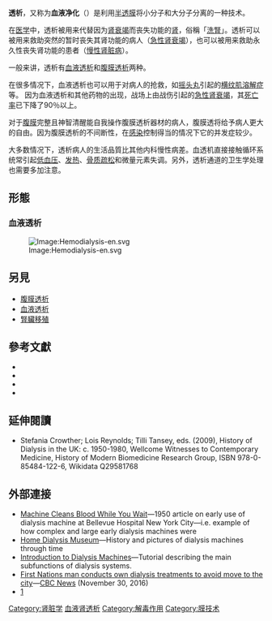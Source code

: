 {{expand|time=2010-03-13}}
{{medical}}
{{Interventions infobox
|  Name       = 透析
|  Image      = Patient receiving dialysis 02.jpg
|  Caption    = 接受透析治療的患者
|  ICD10      =
|  ICD9       = {{ICD9proc|39.95}}
|  MeshID     = D006435
|  OPS301     =
|  OtherCodes =
}}

'''透析'''，又称为'''血液净化'''（{{lang-en|Dialysis}}）是利用[[半透膜|半透膜]]将小分子和大分子分离的一种技术。

在[[医学|医学]]中，透析被用来代替因为[[肾衰竭|肾衰竭]]而丧失功能的[[肾|肾]]，俗稱「[[洗腎|洗腎]]」。透析可以被用来救助突然的暂时丧失其肾功能的病人（[[急性肾衰竭|急性肾衰竭]]），也可以被用来救助永久性丧失肾功能的患者（[[慢性肾脏病|慢性肾脏病]]）。

一般来讲，透析有[[血液透析|血液透析]]和[[腹膜透析|腹膜透析]]两种。

在很多情况下，血液透析也可以用于对病人的抢救，如[[摇头丸|摇头丸]]引起的[[横纹肌溶解症|横纹肌溶解症]]等。 因为血液透析和其他药物的出现，战场上由战伤引起的[[急性肾衰竭|急性肾衰竭]]，其[[死亡率|死亡率]]已下降了90％以上。

对于[[腹膜|腹膜]]完整且神智清醒能自我操作腹膜透析器材的病人，腹膜透将给予病人更大的自由。因为腹膜透析的不间断性，在[[感染|感染]]控制得当的情况下它的并发症较少。

大多数情况下，透析病人的生活品質比其他内科慢性病差。血透机直接接触循环系统常引起[[低血压|低血压]]、[[发热|发热]]、[[骨质疏松|骨质疏松]]和微量元素失调。另外，透析通道的卫生学处理也需要多加注意。

==形態==
===血液透析===
[[Image:Hemodialysis-en.svg|Image:Hemodialysis-en.svg]]

==另見==
*[[腹膜透析|腹膜透析]]
*[[血液透析|血液透析]]
*[[腎臟移殖|腎臟移殖]]

==參考文獻==
{{refbegin|2}}
*{{cite journal | author = Al-Mosawi A. J. | year = 2004 | title = Acacia gum supplementation of a low-protein diet in children with end-stage renal disease | url = | journal = Pediatric Nephrology | volume = 19 | issue = 10| pages = 1156–1159 | doi=10.1007/s00467-004-1562-5}}
*{{cite journal | author = Al Mosawi A. J. | year = 2007 | title = The use of acacia gum in end stage renal failure | url =https://archive.org/details/sim_journal-of-tropical-pediatrics_2007-10_53_5/page/362| journal = Journal of tropical pediatrics | volume = 53 | issue = 5| pages = 362–365 | doi=10.1093/tropej/fmm033}}
*{{cite journal |author1=Ali A. A. |author2=Ali K. E. |author3=Fadlalla A. E. |author4=Khalid K. E. | year = 2008 | title = The effects of gum arabic oral treatment on the metabolic profile of chronic renal failure patients under regular haemodialysis in Central Sudan | url = | journal = Natural product research | volume = 22 | issue = 1| pages = 12–21 | doi=10.1080/14786410500463544}}
*{{cite journal | author = Miskowiak J | year = 1991 | title = Continuous Intestinal Dialysis for Uraemia by Intermittent Oral Intake of Non-Absorbable Solutions: An Experimental Study | url = | journal = Scandinavian journal of urology and nephrology | volume = 25 | issue = 1| pages = 71–74 | doi=10.3109/00365599109024532}}
{{refend}}

==延伸閱讀==
{{refbegin}}
*Stefania Crowther; Lois Reynolds; Tilli Tansey, eds. (2009), History of Dialysis in the UK: c. 1950-1980, Wellcome Witnesses to Contemporary Medicine, History of Modern Biomedicine Research Group, ISBN 978-0-85484-122-6, Wikidata Q29581768
{{refend}}

==外部連接==
{{Sister project links}}
*[https://books.google.com/books?id=ZyEDAAAAMBAJ&pg=PA103#v=onepage&f=true Machine Cleans Blood While You Wait]—1950 article on early use of dialysis machine at Bellevue Hospital New York City—i.e. example of how complex and large early dialysis machines were
*[http://www.homedialysis.org/home-dialysis-basics/machines-and-supplies/dialysis-museum Home Dialysis Museum]—History and pictures of dialysis machines through time
*[http://www.maximintegrated.com/app-notes/index.mvp/id/4698 Introduction to Dialysis Machines]—Tutorial describing the main subfunctions of dialysis systems.
*[http://www.cbc.ca/news/canada/thunder-bay/home-dialysis-1.3873291 First Nations man conducts own dialysis treatments to avoid move to the city]—[[CBC_News|CBC News]] (November 30, 2016)
*[http://www.fistulafirst.org/LinkClick.aspx?fileticket=7w_juc-gK1w%3D&tabid=39]{{dead link|date=2018年4月 |bot=InternetArchiveBot |fix-attempted=yes }}

{{tsl|en|Template:Urologic procedures}}
{{Toxicology}}

[[Category:肾脏学|Category:肾脏学]]
[[Category:血液肾透析|]]
[[Category:解毒作用|Category:解毒作用]]
[[Category:膜技术|Category:膜技术]]